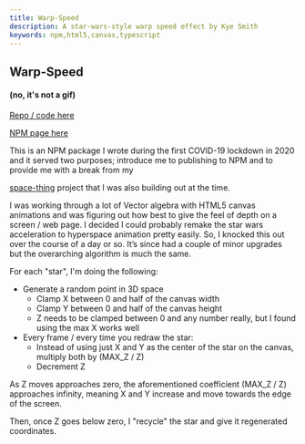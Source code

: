 ```yaml
---
title: Warp-Speed
description: A star-wars-style warp speed effect by Kye Smith
keywords: npm,html5,canvas,typescript
---
```



## Warp-Speed

<WarpSpeedCanvas />

#### (no, it's not a gif)

<p>
  <a href="https://github.com/SmithKy3/warp-speed" target="_blank">
    Repo / code here <CodeSlash />
  </a>
</p>

<p>
  <a href="https://www.npmjs.com/package/warpspeed" target="_blank">
    NPM page here <Npm />
  </a>
</p>

This is an NPM package I wrote during the first COVID-19 lockdown in 2020 and it served two purposes;
introduce me to publishing to NPM and to provide me with a break from my

<p>
  <a href="/my-work/space-thing">space-thing</a> project that I was also
  building out at the time.
</p>

I was working through a lot of Vector algebra with HTML5 canvas animations and was figuring out
how best to give the feel of depth on a screen / web page. I decided I could probably remake the star wars
acceleration to hyperspace animation pretty easily. So, I knocked this out over the course of a day or so.
It’s since had a couple of minor upgrades but the overarching algorithm is much the same.

For each "star", I'm doing the following:

- Generate a random point in 3D space
  - Clamp X between 0 and half of the canvas width
  - Clamp Y between 0 and half of the canvas height
  - Z needs to be clamped between 0 and any number really, but I found using the max X works well
- Every frame / every time you redraw the star:
  - Instead of using just X and Y as the center of the star on the canvas, multiply both by (MAX_Z / Z)
  - Decrement Z

As Z moves approaches zero, the aforementioned coefficient (MAX_Z / Z) approaches infinity, meaning X and Y increase
and move towards the edge of the screen.

Then, once Z goes below zero, I "recycle" the star and give it regenerated coordinates.
